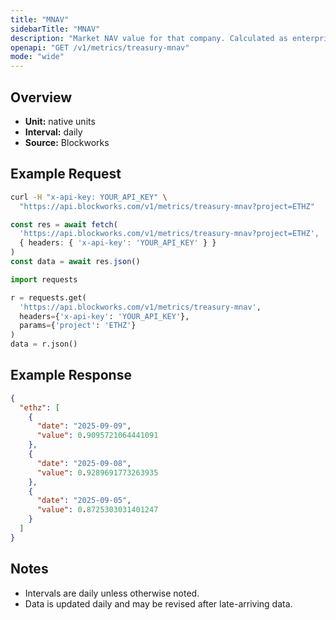 ```yaml
---
title: "MNAV"
sidebarTitle: "MNAV"
description: "Market NAV value for that company. Calculated as enterprise value / NAV"
openapi: "GET /v1/metrics/treasury-mnav"
mode: "wide"
---
```


## Overview

- **Unit:** native units
- **Interval:** daily
- **Source:** Blockworks

## Example Request

<CodeGroup>

```bash cURL
curl -H "x-api-key: YOUR_API_KEY" \
  "https://api.blockworks.com/v1/metrics/treasury-mnav?project=ETHZ"
```

```typescript TypeScript
const res = await fetch(
  'https://api.blockworks.com/v1/metrics/treasury-mnav?project=ETHZ',
  { headers: { 'x-api-key': 'YOUR_API_KEY' } }
)
const data = await res.json()
```

```python Python
import requests

r = requests.get(
  'https://api.blockworks.com/v1/metrics/treasury-mnav',
  headers={'x-api-key': 'YOUR_API_KEY'},
  params={'project': 'ETHZ'}
)
data = r.json()
```

</CodeGroup>

## Example Response

```json
{
  "ethz": [
    {
      "date": "2025-09-09",
      "value": 0.9095721064441091
    },
    {
      "date": "2025-09-08",
      "value": 0.9289691773263935
    },
    {
      "date": "2025-09-05",
      "value": 0.8725303031401247
    }
  ]
}
```

## Notes
- Intervals are daily unless otherwise noted.
- Data is updated daily and may be revised after late-arriving data.